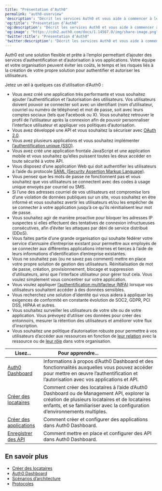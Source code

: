 ---
title: "Présentation d’Auth0"
permalink: "auth0-overview"
'description': "Décrit les services Auth0 et vous aide à commencer à les utiliser avec vos applications et API."
'og:title': "Présentation d’Auth0"
'og:description': "Décrit les services Auth0 et vous aide à commencer à les utiliser avec vos applications et API."
'og:image': "https://cdn2.auth0.com/docs/1.14567.0/img/share-image.png"
'twitter:title': "Présentation d’Auth0"
'twitter:description': "Décrit les services Auth0 et vous aide à commencer à les utiliser avec vos applications et API."
---

Auth0 est une solution flexible et prête à l’emploi permettant d’ajouter des services d’authentification et d’autorisation à vos applications. Votre équipe et votre organisation peuvent éviter les coûts, le temps et les risques liés à la création de votre propre solution pour authentifier et autoriser les utilisateurs.

Jetez un œil à quelques cas d’utilisation d’Auth0 :

* Vous avez créé une application très performante et vous souhaitez ajouter l’authentification et l’autorisation des utilisateurs. Vos utilisateurs doivent pouvoir se connecter soit avec un identifiant (nom d’utilisateur, courriel ou numéro de téléphone) et mot de passe, soit avec leurs comptes sociaux (tels que Facebook ou X). Vous souhaitez retrouver le profil de l’utilisateur après la connexion afin de pouvoir personnaliser l’interface utilisateur et appliquer vos politiques d’autorisation.
* Vous avez développé une API et vous souhaitez la sécuriser avec [OAuth 2.0](/docs/fr-ca/authenticate/protocols/oauth).
* Vous avez plusieurs applications et vous souhaitez implémenter [l’authentification unique (SSO)](/docs/fr-ca/authenticate/single-sign-on).
* Vous avez créé une application frontale JavaScript et une application mobile et vous souhaitez qu’elles puissent toutes les deux accéder en toute sécurité à votre API.
* Vous disposez d’une application Web qui doit authentifier les utilisateurs à l’aide du protocole [SAML (Security Assertion Markup Language)](/docs/fr-ca/authenticate/protocols/saml/saml-configuration).
* Vous pensez que les mots de passe ne fonctionnent pas et vous souhaitez que vos utilisateurs se connectent avec des codes à usage unique envoyés par courriel ou SMS.
* Si l’une des adresses courriel de vos utilisateurs est compromise lors d’une violation de données publiques sur un site, vous souhaitez en être informé et vous souhaitez avertir les utilisateurs et/ou les empêcher de se connecter à votre application jusqu’à ce qu’ils réinitialisent leur mot de passe.
* Vous souhaitez agir de manière proactive pour bloquer les adresses IP suspectes si elles effectuent des tentatives de connexion infructueuses consécutives, afin d’éviter les attaques par déni de service distribué (DDoS).
* Vous faites partie d’une grande organisation qui souhaite fédérer votre service d’annuaire d’entreprise existant pour permettre aux employés de se connecter aux différentes applications internes et tierces à l’aide de leurs informations d’identification d’entreprise existantes.
* Vous ne souhaitez pas (ou ne savez pas comment) mettre en place votre propre solution de gestion des utilisateurs. Réinitialisation de mot de passe, création, provisionnement, blocage et suppression d’utilisateurs, ainsi que l’interface utilisateur pour gérer tout cela. Vous voulez simplement vous concentrer sur votre application.
* Vous voulez appliquer [l’authentification multifacteur (MFA)](/docs/fr-ca/secure/multi-factor-authentication) lorsque vos utilisateurs souhaitent accéder à des données sensibles.
* Vous recherchez une solution d’identité qui vous aidera à appliquer les exigences de conformité en constante évolution de SOC2, GDPR, PCI DSS, HIPAA et autres.
* Vous souhaitez surveiller les utilisateurs de votre site ou de votre application. Vous prévoyez d’utiliser ces données pour créer des entonnoirs, mesurer la rétention des utilisateurs et améliorer votre flux d’inscription.
* Vous souhaitez une politique d’autorisation robuste pour permettre à vos utilisateurs d’accéder aux ressources en fonction de [leur relation](https://docs.fga.dev/authorization-concepts) avec la ressource ou de [leur rôle](/docs/fr-ca/manage-users/access-control/rbac) dans votre organisation.

<table class="table"><thead>
<tr>
<th><strong>Lisez...</strong></th>
<th><strong>Pour apprendre...</strong>                                </th>
</tr>
</thead>
<tbody>
<tr>
<td><a href="/docs/fr-ca/get-started/auth0-overview/dashboard">Auth0 Dashboard</a></td>
<td>Informations à propos d’Auth0 Dashboard et des fonctionnalités auxquelles vous pouvez accéder pour mettre en œuvre l’authentification et l’autorisation avec vos applications et API.</td>
</tr>
<tr>
<td><a href="/docs/fr-ca/get-started/auth0-overview/create-tenants">Créer des locataires</a></td>
<td>Comment créer des locataires à l’aide d’Auth0 Dashboard ou de Management API, explorer la création de plusieurs locataires et de locataires enfants, et se familiariser avec la configuration d’environnements multiples.</td>
</tr>
<tr>
<td><a href="/docs/fr-ca/get-started/auth0-overview/create-applications">Créer des applications</a></td>
<td>Comment créer et configurer des applications dans Auth0 Dashboard.</td>
</tr>
<tr>
<td><a href="/docs/fr-ca/get-started/auth0-overview/set-up-apis">Enregistrer des API</a></td>
<td>Comment mettre en place et configurer des API dans Auth0 Dashboard.</td>
</tr>
</tbody>
</table>

## En savoir plus

* [Créer des locataires](/docs/fr-ca/get-started/auth0-overview/create-tenants)
* [Auth0 Dashboard](/docs/fr-ca/get-started/auth0-overview/dashboard)
* [Scénarios d’architecture](/docs/fr-ca/get-started/architecture-scenarios)
* [Protocoles](/docs/fr-ca/authenticate/protocols)